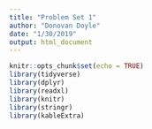 ```yaml
---
title: "Problem Set 1"
author: "Donovan Doyle"
date: "1/30/2019"
output: html_document
---
```


```r
knitr::opts_chunk$set(echo = TRUE)
library(tidyverse)
library(dplyr)
library(readxl)
library(knitr)
library(stringr)
library(kableExtra)
```


